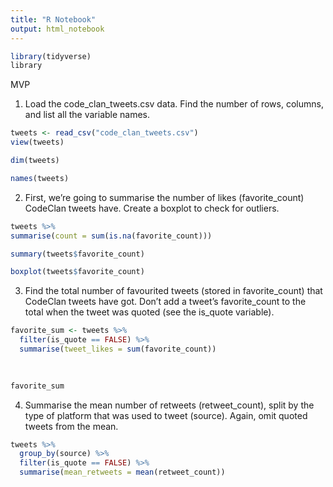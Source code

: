 ```yaml
---
title: "R Notebook"
output: html_notebook
---
```


```r
library(tidyverse)
library
```



MVP

1. Load the code_clan_tweets.csv data. Find the number of rows, columns, and list all the variable names.



```r
tweets <- read_csv("code_clan_tweets.csv")
view(tweets)
```

```r
dim(tweets)
```
 
```r
names(tweets)
```
 


2. First, we’re going to summarise the number of likes (favorite_count) CodeClan tweets have. Create a boxplot to check for outliers.

```r
tweets %>%
summarise(count = sum(is.na(favorite_count)))
```


```r
summary(tweets$favorite_count)

```



```r
boxplot(tweets$favorite_count)
```





3. Find the total number of favourited tweets (stored in favorite_count) that CodeClan tweets have got. Don’t add a tweet’s favorite_count to the total when the tweet was quoted (see the is_quote variable).


```r
favorite_sum <- tweets %>%
  filter(is_quote == FALSE) %>%
  summarise(tweet_likes = sum(favorite_count)) 
  
   
```

```r
favorite_sum
```


4. Summarise the mean number of retweets (retweet_count), split by the type of platform that was used to tweet (source). Again, omit quoted tweets from the mean.


```r
tweets %>%
  group_by(source) %>%
  filter(is_quote == FALSE) %>%
  summarise(mean_retweets = mean(retweet_count)) 
  
```
































